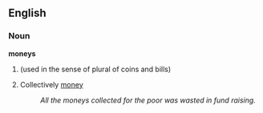 ==English==
===Noun===
'''moneys'''

#{{plural of|[[money]]}} (used in the sense of plural of coins and bills)
#Collectively [[money]]
#:''All the moneys collected for the poor was wasted in fund raising.''